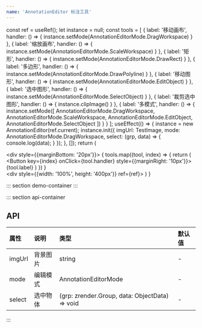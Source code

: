 ```yaml
---
name: 'AnnotationEditor 标注工具'
---
```



  const ref = useRef();
  let instance = null;
  const tools = [
    { label: '移动画布', handler: () => { instance.setMode(AnnotationEditorMode.DragWorkspace) } },
    { label: '缩放画布', handler: () => { instance.setMode(AnnotationEditorMode.ScaleWorkspace) } },
    { label: '矩形', handler: () => { instance.setMode(AnnotationEditorMode.DrawRect) } },
    { label: '多边形', handler: () => { instance.setMode(AnnotationEditorMode.DrawPolyline) } },
    { label: '移动图形', handler: () => { instance.setMode(AnnotationEditorMode.EditObject) } },
    { label: '选中图形', handler: () => { instance.setMode(AnnotationEditorMode.SelectObject) } },
    { label: '裁剪选中图形', handler: () => { instance.clipImage() } },
    { 
      label: '多模式',
      handler: () => { 
        instance.setMode([
          AnnotationEditorMode.DragWorkspace,
          AnnotationEditorMode.ScaleWorkspace,
          AnnotationEditorMode.EditObject,
          AnnotationEditorMode.SelectObject
        ])
      }
    }
  ];
  useEffect(() => {
    instance = new AnnotationEditor(ref.current);
    instance.init({
      imgUrl: TestImage,
      mode: AnnotationEditorMode.DragWorkspace,
      select: (grp, data) => {
        console.log(data);
      }
    });
  }, []);
  return (
    <div>
      <div style={{marginBottom: '20px'}}>
        {
          tools.map((tool, index) => {
            return (
              <Button key={index} onClick={tool.handler} style={{marginRight: '10px'}}>{tool.label}</Button>
            )
          })
        }
      </div>
      <div style={{width: '100%', height: '400px'}} ref={ref}></div>
    </div>
  )
}

::: section demo-container
<EditorDemo></EditorDemo>
:::


::: section api-container
## API

| 属性 | 说明 | 类型 | 默认值 |
| :-----| :---- | :---- | :---- |
| imgUrl | 背景图片 | string | - |
| mode | 编辑模式 | AnnotationEditorMode  | - |
| select | 选中物体 | (grp: zrender.Group, data: ObjectData) => void | - |
:::